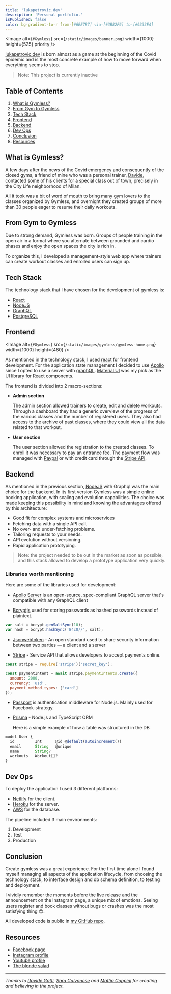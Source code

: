 ```yaml
---
title: 'lukapetrovic.dev'
description: 'Personal portfolio.'
isPublished: false
color: bg-gradient-to-r from-[#6EE7B7] via-[#3B82F6] to-[#9333EA]
---
```


<Image
  alt={`#Gymless`}
  src={`/static/images/banner.png`}
  width={1000}
  height={525}
  priority
/>

[lukapetrovic.dev](https://www.lukapetrovic.dev/) is born almost as a game at the beginning of the Covid epidemic and is the most concrete example of how to move forward when everything seems to stop.

> Note: This project is currently inactive

## Table of Contents

1.  [What is Gymless?](/projects/gymless#what-is-gymless)
2.  [From Gym to Gymless](/projects/gymless#from-gym-to-gymless)
3.  [Tech Stack](/projects/gymless#tech-stack)
4.  [Frontend](/projects/gymless#frontend)
5.  [Backend](/projects/gymless#backend)
6.  [Dev Ops](/projects/gymless#dev-ops)
7.  [Conclusion](/projects/gymless#conclusion)
8.  [Resources](/projects/gymless#resources)

## What is Gymless?

A few days after the news of the Covid emergency and consequently of the closed gyms, a friend of mine who was a personal trainer,
[Davide](https://www.instagram.com/davidegattitrainer/), contacted some of his clients for a special class out of town,
precisely in the City Life neighborhood of Milan.

All it took was a bit of word of mouth to bring many gym lovers to the classes
organized by Gymless, and overnight they created groups of more than 30 people eager to resume their daily workouts.

## From Gym to Gymless

Due to strong demand, Gymless was born. Groups of people training in the open air in a format where you alternate between grounded
and cardio phases and enjoy the open spaces the city is rich in.

To organize this, I developed a management-style web app where trainers can
create workout classes and enrolled users can sign up.

## Tech Stack

The technology stack that I have chosen for the development of gymless is:

- [React](https://it.reactjs.org/)
- [NodeJS](https://nodejs.org/it/)
- [GraphQL](https://graphql.org/)
- [PostgreSQL](https://www.postgresql.org/)

## Frontend

<Image
  alt={`#Gymless`}
  src={`/static/images/gymless/gymless-home.png`}
  width={1000}
  height={480}
/>

As mentioned in the technology stack, I used [react](https://it.reactjs.org/) for frontend development.
For the application state management I decided to use [Apollo](https://www.apollographql.com/)
since I opted to use a server with [graphQL](https://graphql.org/). [Material UI](https://mui.com/) was my pick as the UI
library for React components.

The frontend is divided into 2 macro-sections:

- **Admin section**

  The admin section allowed trainers to create, edit and delete workouts. Through a dashboard they had a generic overview
  of the progress of the various classes and the number of registered users. They also had access to the archive of past classes,
  where they could view all the data related to that workout.

- **User section**

  The user section allowed the registration to the created classes.
  To enroll it was necessary to pay an entrance fee. The payment flow was managed with [Paypal](https://www.paypal.com/)
  or with credit card through the [Stripe API](https://stripe.com/).

## Backend

As mentioned in the previous section, [NodeJS](https://nodejs.org/it/) with Graphql was the main choice for the backend. In its first version Gymless
was a simple online booking application, with scaling and evolution capabilities.
The choice was made keeping this possibility in mind and knowing the advantages offered by this architecture:

- Good fit for complex systems and microservices
- Fetching data with a single API call.
- No over- and under-fetching problems.
- Tailoring requests to your needs.
- API evolution without versioning.
- Rapid application prototyping.

> Note: the project needed to be out in the market as soon as possible, and this stack allowed to develop a prototype application very quickly.

### Libraries worth mentioning

Here are some of the libraries used for development:

- [Apollo Server](https://www.apollographql.com/docs/apollo-server/)
  is an open-source, spec-compliant GraphQL server that's compatible with any GraphQL client

- [Bcryptjs](https://www.npmjs.com/package/bcryptjs)
  used for storing passwords as hashed passwords instead of plaintext.

```jsx
var salt = bcrypt.genSaltSync(10);
var hash = bcrypt.hashSync('B4c0//', salt);
```

- [Jsonwebtoken](https://www.npmjs.com/package/jsonwebtoken) -
  An open standard used to share security information between two parties — a client and a server

- [Stripe](https://stripe.com/) -
  Service API that allows developers to accept payments online.

```js
const stripe = require('stripe')('secret_key');

const paymentIntent = await stripe.paymentIntents.create({
  amount: 2000,
  currency: 'usd',
  payment_method_types: ['card']
});
```

- [Passport](https://www.passportjs.org/) is authentication middleware for Node.js. Mainly used for Facebook-strategy.

- [Prisma](https://www.prisma.io/) - Node.js and TypeScript ORM

  Here is a simple example of how a table was structured in the DB

```js
model User {
  id         Int      @id @default(autoincrement())
  email      String   @unique
  name       String?
  workouts   Workout[]?
}
```

## Dev Ops

To deploy the application I used 3 different platforms:

- [Netlify](https://www.netlify.com/) for the client.
- [Heroku](https://www.heroku.com/) for the server.
- [AWS](https://aws.amazon.com/it/rds/postgresql/) for the database.

The pipeline included 3 main environments:

1. Development
2. Test
3. Production

## Conclusion

Create gymless was a great experience. For the first time alone I found myself managing all aspects of
the application lifecycle, from choosing the technology stack, to interface design and db schema definition,
to testing and deployment.

I vividly remember the moments before the live release and the announcement on the Instagram page, a unique mix of
emotions. Seeing users register and book classes without bugs or crashes was the most satisfying thing 😍.

All developed code is public in [my GitHub repo](https://github.com/Lukapetro/gymless-server).

## Resources

- [Facebook page](https://www.facebook.com/Gymlessitalia/)
- [Instagram profile](https://www.instagram.com/gymlessitalia/?hl=it)
- [Youtube profile](https://www.youtube.com/channel/UCAnrqpeEJBwHj8VVE8b_YwA)
- [The blonde salad](https://theblondesalad.com/lifestyle/gymless-liniziativa-nata-per-provare-che-a-milano-non-si-ferma-nulla-nemmeno-il-workout/)

---

_Thanks to [Davide Gatti](https://www.instagram.com/davidegattitrainer/),
[Sara Calvanese](https://www.instagram.com/sara.calvanese_videomaker/) and
[Mattia Coppini](https://www.instagram.com/mattiacoppini21/?) for creating and believing in the project._
